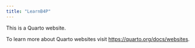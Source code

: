 ```yaml
---
title: "LearnB4P"
---
```


This is a Quarto website.

To learn more about Quarto websites visit <https://quarto.org/docs/websites>.
